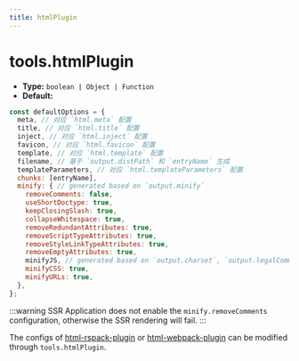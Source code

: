 ```yaml
---
title: htmlPlugin
---
```


# tools.htmlPlugin

- **Type:** `boolean | Object | Function`
- **Default:**

```js
const defaultOptions = {
  meta, // 对应 `html.meta` 配置
  title, // 对应 `html.title` 配置
  inject, // 对应 `html.inject` 配置
  favicon, // 对应 `html.favicon` 配置
  template, // 对应 `html.template` 配置
  filename, // 基于 `output.distPath` 和 `entryName` 生成
  templateParameters, // 对应 `html.templateParameters` 配置
  chunks: [entryName],
  minify: { // generated based on `output.minify`
    removeComments: false,
    useShortDoctype: true,
    keepClosingSlash: true,
    collapseWhitespace: true,
    removeRedundantAttributes: true,
    removeScriptTypeAttributes: true,
    removeStyleLinkTypeAttributes: true,
    removeEmptyAttributes: true,
    minifyJS, // generated based on `output.charset`, `output.legalComments` and `performance.removeConsole`
    minifyCSS: true,
    minifyURLs: true,
  },
};
```

:::warning
SSR Application does not enable the `minify.removeComments` configuration, otherwise the SSR rendering will fail.
:::


The configs of [html-rspack-plugin](https://github.com/rspack-contrib/html-rspack-plugin) or [html-webpack-plugin](https://github.com/jantimon/html-webpack-plugin) can be modified through `tools.htmlPlugin`.


<RsbuildConfig configName="tools.htmlPlugin" />
